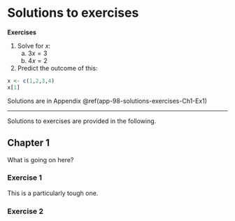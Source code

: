 # Solutions to exercises {#app-98-solutions-exercises}

<div class = "exercises">
**Exercises**

1. Solve for $x$: 
   a. $3x = 3$
   b. $4x = 2$
2. Predict the outcome of this:

```r
x <- c(1,2,3,4)
x[1]
```

<div align = "right">Solutions are in Appendix \@ref(app-98-solutions-exercises-Ch1-Ex1)</div>
</div>

<hr>

Solutions to exercises are provided in the following.

## Chapter 1

What is going on here?

### Exercise 1 {#app-98-solutions-exercises-Ch1-Ex1}

This is a particularly tough one.

### Exercise 2 {#app-91-distributions-beta-2}
